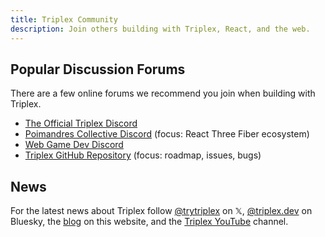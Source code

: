 ```yaml
---
title: Triplex Community
description: Join others building with Triplex, React, and the web.
---
```


## Popular Discussion Forums

There are a few online forums we recommend you join when building with Triplex.

- [The Official Triplex Discord](https://discord.gg/nBzRBUEs4b)
- [Poimandres Collective Discord](https://discord.com/invite/poimandres) (focus: React Three Fiber ecosystem)
- [Web Game Dev Discord](https://webgamedev.com/discord)
- [Triplex GitHub Repository](https://github.com/trytriplex/triplex) (focus: roadmap, issues, bugs)

## News

For the latest news about Triplex follow [@trytriplex](https://x.com/trytriplex) on 𝕏, [@triplex.dev](https://bsky.app/profile/triplex.dev) on Bluesky, the [blog](/blog) on this website, and the [Triplex YouTube](https://www.youtube.com/@trytriplex) channel.
